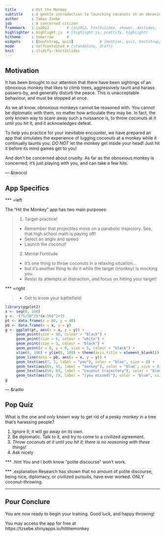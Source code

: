 ```yaml
---
title       : Hit the Monkey
subtitle    : A gentle introduction to launching coconuts at an obnoxious monkey
author      : Tamas Zsebe
job         : A concerned citizen
framework   : io2012        # {io2012, html5slides, shower, dzslides, ...}
highlighter : highlight.js  # {highlight.js, prettify, highlight}
hitheme     : tomorrow      #
widgets     : [bootstrap, quiz]            # {mathjax, quiz, bootstrap}
mode        : selfcontained # {standalone, draft}
knit        : slidify::knit2slides
---
```


## Motivation

It has been brought to our attention that there have been sightings of an obnoxious monkey that likes to climb trees, aggressively taunt and harass passers-by, and generally disturb the peace. This is unacceptable behaviour, and must be stopped at once.

As we all know, obnoxious monkeys cannot be reasoned with. You cannot be diplomatic with them, no matter how articulate they may be. In fact, the only known way to scare away such a nuissance is, to throw coconuts at it until you hit it, and it acknowledges defeat.

To help you practice for your inevitable encounter, we have prepared an app that simulates the experience of lugging coconuts at a monkey while it continually taunts you. _DO NOT_ let the monkey get inside your head! Just hit it before its mind games get to you!

And don't be concerned about cruelty. As far as the obnoxious monkey is concerned, it's just playing with you, and can take a few hits.

--- &twocol

## App Specifics

*** =left

The "Hit the Monkey" app has two main purposes:

> 1. Target-practice!
    - Remember that projectiles move on a parabolic trajectory. See, that high school math is paying off!
    - Select an angle and speed
    - Launch the coconut!
> 2. Mental Fortitude
    - It's one thing to throw coconuts in a relaxing situation...
    - but it's another thing to do it while the target (monkey) is mocking you.
    - Resist its attempts at distraction, and focus on hitting your target!

*** =right

> * Get to know your battlefield:
```r
library(ggplot2)
x <- seq(0, 100)
y <- -(75/50^2)*(x-50)^2+75
pt <- data.frame(x = 60, y = 40)
pb <- data.frame(x = x, y = y)
g <- ggplot(pt, aes(x = x, y = y)) +
     geom_point(size = 10, colour = "black") +
     geom_point(size = 6, colour = "white") +
     geom_point(size = 3, colour = "black") +
     geom_point(x = 0, y = 0, size = 5, colour = "black") +
     xlim(0, 100) + ylim(0, 100) + theme(axis.title = element_blank()) +
     geom_line(data = pb, aes(x = x, y = y)) +
     geom_text(aes(7, 5, label = "you"), color = "blue", size = 8) +
     geom_text(aes(65, 45, label = "monkey"), color = "blue", size = 8) +
     geom_text(aes(50, 83, label = "coconut trajectory"), color = "blue", size = 8) +
     geom_text(aes(50, 79, label = "(you missed)"), color = "blue", size = 5)
g
```

--- &radio

## Pop Quiz

What is the one and only known way to get rid of a pesky monkey in a tree that's harassing people?

1. Ignore it; it will go away on its own.
2. Be diplomatic. Talk to it, and try to come to a civilized agreement.
3. _Throw coconuts at it until you hit it; there is no reasoning with these things!_
4. Ask nicely

*** .hint
You and I both know "polite discourse" won't work.

*** .explanation
Research has shown that no amount of polite discourse, being nice, diplomacy, or civilized pursuits, have ever worked. ONLY coconut-throwing.

---

## Pour Conclure

You are now ready to begin your training. Good luck, and happy throwing!

You may access the app for free at https://tzsebe.shinyapps.io/hitthemonkey




